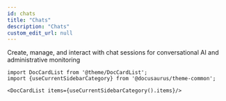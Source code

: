 ```yaml
---
id: chats
title: "Chats"
description: "Chats"
custom_edit_url: null
---
```




Create, manage, and interact with chat sessions for conversational AI and administrative monitoring



```mdx-code-block
import DocCardList from '@theme/DocCardList';
import {useCurrentSidebarCategory} from '@docusaurus/theme-common';

<DocCardList items={useCurrentSidebarCategory().items}/>
```
      